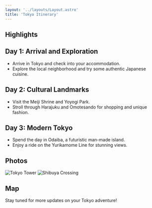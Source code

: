```yaml
---
layout: '../layouts/Layout.astro'
title: 'Tokyo Itinerary'
---
```



<Hero 
  title="Tokyo Itinerary" 
  subtitle="Explore the vibrant city of Tokyo" 
  backgroundImage="../assets/background.svg" 
/>

## Highlights

<div class="highlights">
  <Card 
    title="Shibuya Crossing" 
    description="Experience the world's busiest pedestrian crossing." 
    image="../assets/shibuya-crossing.jpg" 
  />
  <Card 
    title="Tokyo Tower" 
    description="Enjoy breathtaking views of the city." 
    image="../assets/tokyo-tower.jpg" 
  />
  <Card 
    title="Asakusa" 
    description="Visit the historic Senso-ji Temple." 
    image="../assets/asakusa.jpg" 
  />
  <Card 
    title="Akihabara" 
    description="Dive into the world of anime and electronics." 
    image="../assets/akihabara.jpg" 
  />
</div>

## Day 1: Arrival and Exploration

- Arrive in Tokyo and check into your accommodation.
- Explore the local neighborhood and try some authentic Japanese cuisine.

## Day 2: Cultural Landmarks

- Visit the Meiji Shrine and Yoyogi Park.
- Stroll through Harajuku and Omotesando for shopping and unique fashion.

## Day 3: Modern Tokyo

- Spend the day in Odaiba, a futuristic man-made island.
- Enjoy a ride on the Yurikamome Line for stunning views.

## Photos

<ImageGallery>
  <img src="../assets/tokyo-tower.jpg" alt="Tokyo Tower" />
  <img src="../assets/shibuya-crossing.jpg" alt="Shibuya Crossing" />
</ImageGallery>

## Map

<Map 
  latitude="35.6895" 
  longitude="139.6917" 
  zoom="12" 
/>

Stay tuned for more updates on your Tokyo adventure!